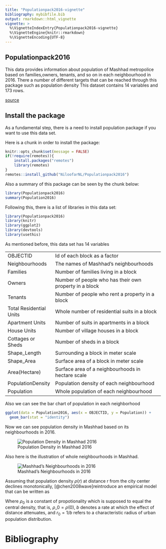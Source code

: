 ```yaml
---
title: "Populationpack2016-vignette"
bibliography: mybibfile.bib
output: rmarkdown::html_vignette
vignette: >
  %\VignetteIndexEntry{Populationpack2016-vignette}
  %\VignetteEngine{knitr::rmarkdown}
  %\VignetteEncoding{UTF-8}
---
```


## Populationpack2016

This data provides information about population of Mashhad metropolice based on families,owners, tenants, and so on in each neighbourhood in 2016. There a number of different targets that can be reached through this package such as population density This dataset contains 14 variables and 173 rows.

[source](https://amar.org.ir/)

## Install the package

As a fundamental step, there is a need to install population package if you want to use this data set.

Here is a chunk in order to install the package:

```r
knitr::opts_chunk$set(message = FALSE)
if(!require(remotes)){
    install.packages("remotes")
    library(remotes)
}
remotes::install_github("NiloofarNL/Populationpack2016")
```

Also a summary of this package can be seen by the chunk below:

```r
library(Populationpack2016)
summary(Population2016)
```

Following this, there is a list of libraries in this data set:

```r
library(Populationpack2016)
library(knitr)
library(ggplot2)
library(devtools)
library(usethis)
```

As mentioned before, this data set has 14 variables

|                         |                                                        |
|-------------------------|--------------------------------------------------------|
| OBJECTID                | Id of each block as a factor                           |
| Neighbourhoods          | The names of Mashhad's neighbourhoods                  |
| Families                | Number of families living in a block                   |
| Owners                  | Number of people who has their own property in a block |
| Tenants                 | Number of people who rent a property in a block        |
| Total Residential Units | Whole number of residential suits in a block           |
| Apartment Units         | Number of suits in apartments in a block               |
| House Units             | Number of village houses in a block                    |
| Cottages or Sheds       | Number of sheds in a block                             |
| Shape_Length            | Surrounding a block in meter scale                     |
| Shape_Area              | Surface area of a block in meter scale                 |
| Area(Hectare)           | Surface area of a neighbourhoods in hectare scale      |
| PopulationDensity       | Population density of each neighbourhood               |
| Population              | Whole population of each neighbourhood                 |

Also we can see the bar chart of population in each neighborhood

```r
ggplot(data = Population2016, aes(x = OBJECTID, y = Population)) + 
  geom_bar(stat = "identity")
```

Now we can see population density in Mashhad based on its neighbourhoods in 2016.

![Population Density in Mashhad 2016](MashhadDensity.png)


Also here is the illustration of whole neighbourhoods in Mashhad.

![Mashhad's Neighbourhoods in 2016](MashhadNeighbours.png)


Assuming that population density $\rho(r)$ at distance r from the city center declines monotonically, [@chen2008wave]reintroduce an empirical model that can be written as

```{=tex}
\begin{equation}
\label{eq:1}
\rho(r) = \rho_0 exp (-br) = \rho_0 exp (-\frac{r}{r_0})
\end{equation}
```
Where $\rho_0$ is a constant of propotionality which is supposed to equal the central density, that is, $\rho\_0 = \rho(0)$, $b$ denotes a rate at which the effect of distance attenuates, and $r_0 = 1/b$ refers to a characteristic radius of urban population distribution.

# Bibliography
